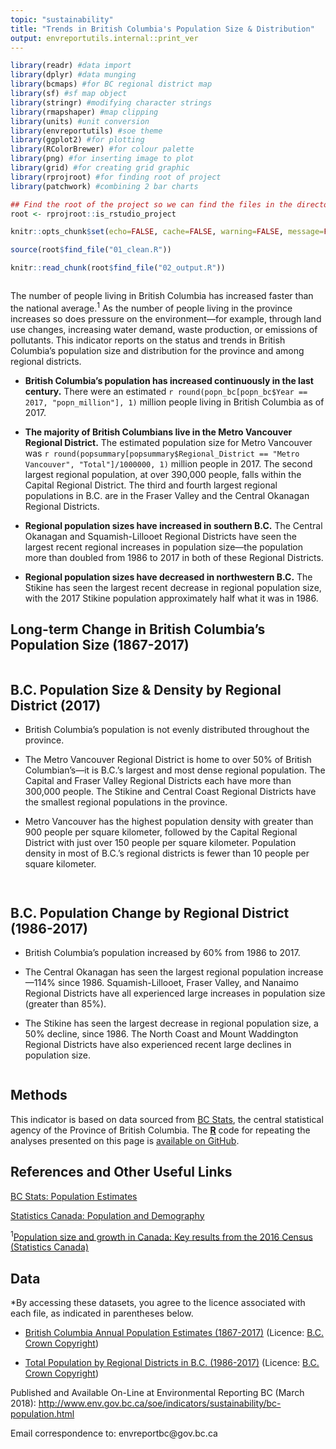 ```yaml
---
topic: "sustainability"
title: "Trends in British Columbia's Population Size & Distribution"
output: envreportutils.internal::print_ver
---
```

<!--
Copyright 2018 Province of British Columbia

Licensed under the Apache License, Version 2.0 (the "License");
you may not use this file except in compliance with the License.
You may obtain a copy of the License at

http://www.apache.org/licenses/LICENSE-2.0

Unless required by applicable law or agreed to in writing, software distributed under the License is distributed on an "AS IS" BASIS,
WITHOUT WARRANTIES OR CONDITIONS OF ANY KIND, either express or implied.
See the License for the specific language governing permissions and limitations under the License.
-->




```r
library(readr) #data import
library(dplyr) #data munging
library(bcmaps) #for BC regional district map
library(sf) #sf map object
library(stringr) #modifying character strings
library(rmapshaper) #map clipping
library(units) #unit conversion
library(envreportutils) #soe theme
library(ggplot2) #for plotting
library(RColorBrewer) #for colour palette
library(png) #for inserting image to plot
library(grid) #for creating grid graphic
library(rprojroot) #for finding root of project
library(patchwork) #combining 2 bar charts

## Find the root of the project so we can find the files in the directory tree.
root <- rprojroot::is_rstudio_project

knitr::opts_chunk$set(echo=FALSE, cache=FALSE, warning=FALSE, message=FALSE, error=FALSE)

source(root$find_file("01_clean.R"))

knitr::read_chunk(root$find_file("02_output.R"))
```

```r
```
The number of people living in British Columbia has increased faster than the national average.^1^ As the number of people living in the province increases so does pressure on the environment---for example, through land use changes, increasing water demand, waste production, or emissions of pollutants. This indicator reports on the status and trends in British Columbia's population size and distribution for the province and among regional districts.

* **British Columbia's population has increased continuously in the last century.** There were an estimated `r round(popn_bc[popn_bc$Year == 2017, "popn_million"], 1)` million people living in British Columbia as of 2017.

* **The majority of British Columbians live in the Metro Vancouver Regional District.** The estimated population size for Metro Vancouver was `r round(popsummary[popsummary$Regional_District == "Metro Vancouver", "Total"]/1000000, 1)` million people in 2017. The second largest regional population, at over 390,000 people, falls within the Capital Regional District. The third and fourth largest regional populations in B.C. are in the Fraser Valley and the Central Okanagan Regional Districts.

* **Regional population sizes have increased in southern B.C.** The Central Okanagan and Squamish-Lillooet Regional Districts have seen the largest recent regional increases in population size---the population more than doubled from 1986 to 2017 in both of these Regional Districts.

* **Regional population sizes have decreased in northwestern B.C.** The Stikine has seen the largest recent decrease in regional population size, with the 2017 Stikine population approximately half what it was in 1986. 


## Long-term Change in British Columbia's Population Size (1867-2017)

```r
```

\newpage

## B.C. Population Size & Density by Regional District (2017)

* British Columbia's population is not evenly distributed throughout the province.

* The Metro Vancouver Regional District is home to over 50% of British Columbian's---it is B.C.'s largest and most dense regional population. The Capital and Fraser Valley Regional Districts each have more than 300,000 people. The Stikine and Central Coast Regional Districts have the smallest regional populations in the province.

* Metro Vancouver has the highest population density with greater than 900 people per square kilometer, followed by the Capital Regional District with just over 150 people per square kilometer. Population density in most of B.C.'s regional districts is fewer than 10 people per square kilometer.

\vspace{10pt}

```r
```

\newpage

```r
```

\newpage

## B.C. Population Change by Regional District (1986-2017)
* British Columbia's population increased by 60% from 1986 to 2017.

* The Central Okanagan has seen the largest regional population increase---114% since 1986. Squamish-Lillooet, Fraser Valley, and Nanaimo Regional Districts have all experienced large increases in population size (greater than 85%).

* The Stikine has seen the largest decrease in regional population size, a 50% decline, since 1986. The North Coast and Mount Waddington Regional Districts have also experienced recent large declines in population size.

\vspace{20pt}

```r
```

\newpage

## Methods
This indicator is based on data sourced from [BC Stats](https://www2.gov.bc.ca/gov/content?id=6A488933DEC8411EBC659A5CD4AA92EF), the central statistical agency of the Province of British Columbia. The [**R**](https://www.r-project.org/) code for repeating the analyses presented on this page is [available on GitHub](https://github.com/bcgov/bc-population-indicator).

## References and Other Useful Links

[BC Stats: Population Estimates](https://www2.gov.bc.ca/gov/content?id=36D1A7A4BEE248598281824C13CB65B6)

[Statistics Canada: Population and Demography](http://www5.statcan.gc.ca/subject-sujet/theme-theme.action?pid=3867&lang=eng&more=0)

^1^[Population size and growth in Canada: Key results from the 2016 Census (Statistics Canada)](http://www.statcan.gc.ca/daily-quotidien/170208/dq170208a-eng.htm)


## Data

\*By accessing these datasets, you agree to the licence associated with each file, as indicated in parentheses below.

* [British Columbia Annual Population Estimates (1867-2017)](https://www2.gov.bc.ca/gov/content?id=36D1A7A4BEE248598281824C13CB65B6) (Licence: [B.C. Crown Copyright](http://www2.gov.bc.ca/gov/content/home/copyright))

* [Total Population by Regional Districts in B.C. (1986-2017)](https://www.bcstats.gov.bc.ca/apps/PopulationEstimates.aspx) (Licence: [B.C. Crown Copyright](http://www2.gov.bc.ca/gov/content/home/copyright))


Published and Available On-Line at Environmental Reporting BC (March
2018):
<http://www.env.gov.bc.ca/soe/indicators/sustainability/bc-population.html>

Email correspondence to: envreportbc@gov.bc.ca
